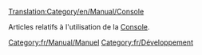 [[Translation:Category/en/Manual/Console]]


Articles relatifs à l'utilisation de la [[fr/Manual/Console|Console]].

[[Category:fr/Manual/Manuel]]
[[Category:fr/Développement]]